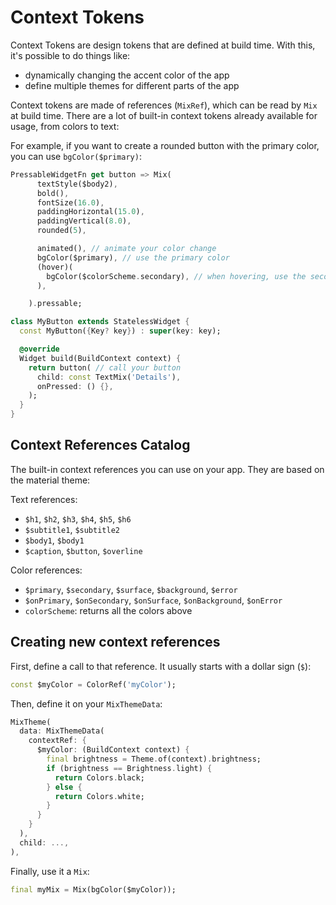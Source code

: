 # Context Tokens

Context Tokens are design tokens that are defined at build time. With this, it's possible to do things like:

- dynamically changing the accent color of the app
- define multiple themes for different parts of the app

Context tokens are made of references (`MixRef`), which can be read by `Mix` at build time. There are a lot of built-in context tokens already available for usage, from colors to text:

For example, if you want to create a rounded button with the primary color, you can use `bgColor($primary)`:

```dart
PressableWidgetFn get button => Mix(
      textStyle($body2),
      bold(),
      fontSize(16.0),
      paddingHorizontal(15.0),
      paddingVertical(8.0),
      rounded(5),

      animated(), // animate your color change
      bgColor($primary), // use the primary color
      (hover)(
        bgColor($colorScheme.secondary), // when hovering, use the secondary color
      ),

    ).pressable;

class MyButton extends StatelessWidget {
  const MyButton({Key? key}) : super(key: key);

  @override
  Widget build(BuildContext context) {
    return button( // call your button
      child: const TextMix('Details'),
      onPressed: () {},
    );
  }
}
```

## Context References Catalog

The built-in context references you can use on your app. They are based on the material theme:

Text references:

- `$h1`, `$h2`, `$h3`, `$h4`, `$h5`, `$h6`
- `$subtitle1`, `$subtitle2`
- `$body1`, `$body1`
- `$caption`, `$button`, `$overline`

Color references:

- `$primary`, `$secondary`, `$surface`, `$background`, `$error`
- `$onPrimary`, `$onSecondary`, `$onSurface`, `$onBackground`, `$onError`
- `colorScheme`: returns all the colors above 

## Creating new context references

First, define a call to that reference. It usually starts with a dollar sign (`$`):

```dart
const $myColor = ColorRef('myColor');
```

Then, define it on your `MixThemeData`:

```dart
MixTheme(
  data: MixThemeData(
    contextRef: {
      $myColor: (BuildContext context) {
        final brightness = Theme.of(context).brightness;
        if (brightness == Brightness.light) {
          return Colors.black;
        } else {
          return Colors.white;
        }
      }
    }
  ),
  child: ...,
),
```

Finally, use it a `Mix`:

```dart
final myMix = Mix(bgColor($myColor));
```
